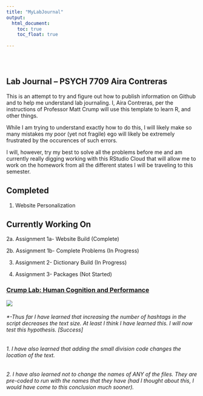 ```yaml
---
title: "MyLabJournal"
output: 
  html_document:
    toc: true
    toc_float: true
    
---
```


<style type="text/css">
.title {
  display: none;
}

#getting-started img {
  margin-right: 10px;
}

</style>

<div class="row" style="padding-top: 30px;">
<div class="col-sm-6">

# **Lab Journal -- PSYCH 7709 Aira Contreras**

This is an attempt to try and figure out how to publish information on Github and to help me understand lab journaling. I, Aira Contreras, per the instructions of Professor Matt Crump will use this template to learn R, and other things. 

While I am trying to understand exactly how to do this, I will likely make so many mistakes my poor (yet not fragile) ego will likely be extremely frustrated by the occurences of such errors. 

I will, however, try my best to solve all the problems before me and am currently really digging working with this RStudio Cloud that will allow me to work on the homework from all the different states I will be traveling to this semester. 

## Completed
1. Website Personalization

## Currently Working On

2a. Assignment 1a- Website Build (Complete)

2b. Assignment 1b- Complete Problems (In Progress)

3. Assignment 2- Dictionary Build (In Progress)

4. Assignment 3- Packages (Not Started)

</div>
<div class="col-sm-6">

### [Crump Lab: Human Cognition and Performance](https://crumplab.github.io)

<a href = "https://crumplab.github.io">
![](images/logo.png)
</a>
</div>

###### *-Thus far I have learned that increasing the number of hashtags in the script decreases the text size. At least I think I have learned this. I will now test this hypothesis. [Success]

###### 1. I have also learned that adding the small division code changes the location of the text.

###### 2. I have also learned not to change the names of ANY of the files. They are pre-coded to run with the names that they have (had I thought about this, I would have come to this conclusion much sooner).